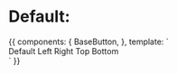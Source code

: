 
<Meta title="Directives/Tooltips" />

# Default:

<Preview>
  <Story name="Default">
    {{
      components: {
        BaseButton,
      },
      template: `
      <div class="flex relative w-full mx-auto max-w-lg m-10">
        <BaseButton v-tooltip="{
            content: 'I am the automatic position for a tooltip',
            show: true,
            autoHide: false,
        }">Default</BaseButton>
        <BaseButton v-tooltip.left="'On the left of the target'">Left</BaseButton>
        <BaseButton v-tooltip.right="'Positioned on the right of the BaseButton'">Right</BaseButton>
        <BaseButton v-tooltip.top="'Above the target'">Top</BaseButton>
        <BaseButton v-tooltip.bottom="'Popover is shown below the target'">Bottom</BaseButton>
      </div>`
    }}
  </Story>
</Preview>
